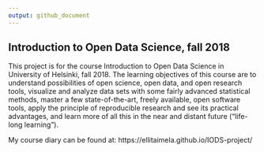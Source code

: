 ```yaml
---
output: github_document
---
```



## Introduction to Open Data Science, fall 2018

This project is for the course Introduction to Open Data Science in University of Helsinki, fall 2018. The learning objectives of this course are to understand possibilities of open science, open data, and open research tools, visualize and analyze data sets with some fairly advanced statistical methods, master a few state-of-the-art, freely available, open software tools, apply the principle of reproducible research and see its practical advantages, and learn more of all this in the near and distant future ("life-long learning").

My course diary can be found at: https://ellitaimela.github.io/IODS-project/